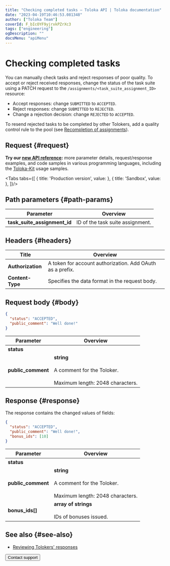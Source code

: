 ```yaml
---
title: "Checking completed tasks — Toloka API | Toloka documentation"
date: "2023-04-19T10:46:53.081348"
author: ["Toloka Team"]
coverId: F_bIcOYF9yjrxkPZrXc3
tags: ["engineering"]
ogDescription: ""
docsMenu: "apiMenu"
---
```



# Checking completed tasks

<Announce/>

You can manually check tasks and reject responses of poor quality. To accept or reject received responses, change the status of the task suite using a PATCH request to the `/assignments/<task_suite_assignment_ID>` resource:

- Accept responses: change `SUBMITTED` to `ACCEPTED`.
- Reject responses: change `SUBMITTED` to `REJECTED`.
- Change a rejection decision: change `REJECTED` to `ACCEPTED`.

To resend rejected tasks to be completed by other Tolokers, add a quality control rule to the pool (see [Recompletion of assignments](/docs/api/restore-task-overlap)).

## Request {#request}

<Note mode="tip" title="Tip">

**Try our [new API reference](https://toloka.ai/docs/api/api-reference/#get-/assignments/-id-):** more parameter details, request/response examples, and code samples in various programming languages, including the [Toloka-Kit](/docs/toloka-kit/) usage samples.

</Note>

<Tabs tabs={[
  { title: 'Production version', value: <AcceptList1/> },
  { title: 'Sandbox', value: <AcceptList2/> },
]}/>

## Path parameters {#path-params}

Parameter | Overview
----- | -----
**task_suite_assignment_id** | ID of the task suite assignment.

## Headers {#headers}

Title | Overview
----- | -----
**Authorization** | A token for account authorization. Add OAuth as a prefix.
**Content-Type** | Specifies the data format in the request body.

## Request body {#body}

```json
{
  "status": "ACCEPTED",
  "public_comment": "Well done!"
}
```

Parameter | Overview
----- | -----
**status** | <AcceptTable1/>
**public_comment** | **string**<br/><br/>A comment for the Toloker.<br/><br/>Maximum length: 2048 characters.

## Response {#response}

The response contains the changed values of fields:

```json
{
  "status": "ACCEPTED",
  "public_comment": "Well done!",
  "bonus_ids": [10]
}
```

Parameter | Overview
----- | -----
**status** | <AcceptTable2/>
**public_comment** | **string**<br/><br/>A comment for the Toloker.<br/><br/>Maximum length: 2048 characters.
**bonus_ids[]** | **array of strings**<br/><br/>IDs of bonuses issued.

## See also {#see-also}

- [Reviewing Tolokers' responses](/docs/guide/accept)

<Button themeColor="light" view="default" size="l" type="link" url="/docs/guide/troubleshooting/support?form-source=api-accept">Contact support</Button>